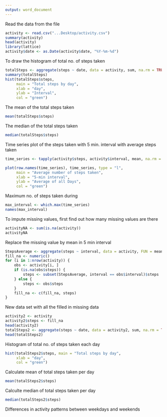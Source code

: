 ```yaml
---
output: word_document
---
```

Read the data from the file

```r
activity <- read.csv("...Desktop/activity.csv")
summary(activity)
head(activity)
library(lattice)
activity$date <- as.Date(activity$date, "%Y-%m-%d")
```

To draw the histogram of total no. of steps taken
```r
totalSteps <- aggregate(steps ~ date, data = activity, sum, na.rm = TRUE)
summary(totalSteps)
hist(totalSteps$steps, 
     main = "Total steps by day", 
     xlab = "day", 
     ylab = "Interval",
     col = "green")
```

The mean of the total steps taken
```r
mean(totalSteps$steps)
```


The median of the total steps taken
```r
median(totalSteps$steps)
```

 
Time series plot of the steps taken with 5 min. interval with average steps taken 

```r
time_series <- tapply(activity$steps, activity$interval, mean, na.rm = TRUE)

plot(row.names(time_series), time_series, type = "l", 
     main = "Average number of steps taken", 
     xlab = "5-min interval", 
     ylab = "Average of all Days", 
     col = "green")
```
 
Maximum no. of steps taken during 
```r
max_interval <- which.max(time_series)
names(max_interval)
```

To impute missing values, first find out how many missing values are there 
```r
activityNA <- sum(is.na(activity))
activityNA
```

Replace the missing value by mean in 5 min interval
```r
StepsAverage <- aggregate(steps ~ interval, data = activity, FUN = mean)
fill_na <- numeric()
for (i in 1:nrow(activity)) {
    obs <- activity[i, ]
    if (is.na(obs$steps)) {
        steps <- subset(StepsAverage, interval == obs$interval)$steps
    } else {
        steps <- obs$steps
    }
    fill_na <- c(fill_na, steps)
}
```

New data set with all the filled in missing data
```r
activity2 <- activity
activity2$steps <- fill_na
head(activity2)
totalSteps2 <- aggregate(steps ~ date, data = activity2, sum, na.rm = TRUE)
head(totalSteps2)
```

Histogram of total no. of steps taken each day
```r
hist(totalSteps2$steps, main = "Total steps by day", 
     xlab = "day", 
     col = "green")
```


Calculate mean of total steps taken per day
```r
mean(totalSteps2$steps)
```

Calculte median of total steps taken per day
```r
median(totalSteps2$steps)
```

Differences in activity patterns between weekdays and weekends
 
